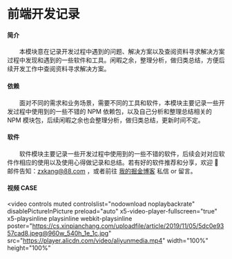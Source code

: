 # 前端开发记录

#### 简介

&emsp;&emsp;本模块意在记录开发过程中遇到的问题、解决方案以及查阅资料寻求解决方案过程中发现和遇到的一些软件和工具。闲暇之余，整理分析，做归类总结，方便后续开发工作中查阅资料寻求解决方案。

#### 依赖

&emsp;&emsp;面对不同的需求和业务场景，需要不同的工具和软件，本模块主要记录一些开发过程中使用到的一些不错的 NPM 依赖包，以及自己分析和整理总结相关的 NPM 模块包，后续闲暇之余也会整理分析，做归类总结，更新时间不定。

#### 软件

&emsp;&emsp;软件模块主要记录一些开发过程中使用到的一些不错的软件，后续会对对应软件作相应的使用以及使用心得做记录和总结。若有好的软件推荐和分享，欢迎 📮 邮件告知：zxkang@88.com ，或者前往 [我的掘金博客](https://juejin.cn/user/184373682901309/posts) 私信 or 留言。

#### 视频 CASE

<video
	controls
	muted
	controlslist="nodownload noplaybackrate"
	disablePictureInPicture
	preload="auto"
	x5-video-player-fullscreen="true"
	x5-playsinline
	playsinline
	webkit-playsinline
	poster="https://cs.xinpianchang.com/uploadfile/article/2019/11/05/5dc0e9357cad8.jpeg@960w_540h_1e_1c.jpg"
	src="https://player.alicdn.com/video/aliyunmedia.mp4"
	width="100%"
	height="100%"
></video>
